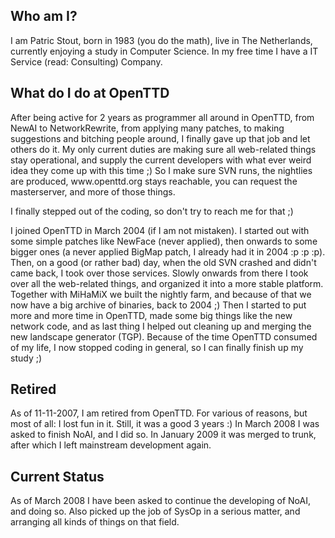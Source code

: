 {{en/Archive/Community/Users/Infobox Developer|
realname=Patric Stout|
birthyear=1983|
codingspec=NoAI Developer, SysOp|
currentstat=Retired|
website=www.iseer.nl|
}}
== Who am I? ==

I am Patric Stout, born in 1983 (you do the math), live in The Netherlands, currently enjoying a study in Computer Science. In my free time I have a IT Service (read: Consulting) Company.



== What do I do at OpenTTD ==

After being active for 2 years as programmer all around in OpenTTD, from NewAI to NetworkRewrite, from applying many patches, to making suggestions and bitching people around, I finally gave up that job and let others do it. My only current duties are making sure all web-related things stay operational, and supply the current developers with what ever weird idea they come up with this time ;) So I make sure SVN runs, the nightlies are produced, www.openttd.org stays reachable, you can request the masterserver, and more of those things.

I finally stepped out of the coding, so don't try to reach me for that ;)

I joined OpenTTD in March 2004 (if I am not mistaken). I started out with some simple patches like NewFace (never applied), then onwards to some bigger ones (a never applied BigMap patch, I already had it in 2004 :p :p :p). Then, on a good (or rather bad) day, when the old SVN crashed and didn't came back, I took over those services. Slowly onwards from there I took over all the web-related things, and organized it into a more stable platform. Together with MiHaMiX we built the nightly farm, and because of that we now have a big archive of binaries, back to 2004 ;) Then I started to put more and more time in OpenTTD, made some big things like the new network code, and as last thing I helped out cleaning up and merging the new landscape generator (TGP). Because of the time OpenTTD consumed of my life, I now stopped coding in general, so I can finally finish up my study ;)


== Retired ==

As of 11-11-2007, I am retired from OpenTTD. For various of reasons, but most of all: I lost fun in it. Still, it was a good 3 years :)
In March 2008 I was asked to finish NoAI, and I did so. In January 2009 it was merged to trunk, after which I left mainstream development again.

== Current Status ==

As of March 2008 I have been asked to continue the developing of NoAI, and doing so. Also picked up the job of SysOp in a serious matter, and arranging all kinds of things on that field.